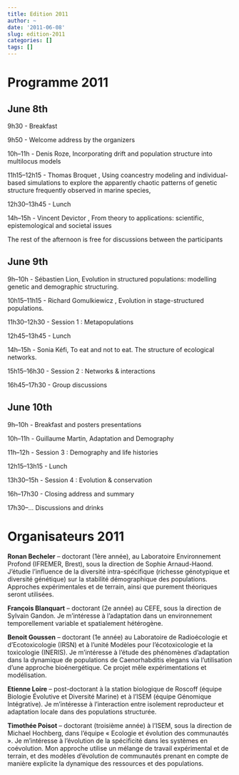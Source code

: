 ```yaml
---
title: Edition 2011
author: ~
date: '2011-06-08'
slug: edition-2011
categories: []
tags: []
---
```

# Programme 2011

## June 8th

9h30 - Breakfast

9h50 - Welcome address by the organizers

10h–11h - Denis Roze, Incorporating drift and population structure into multilocus models

11h15–12h15 - Thomas Broquet , Using coancestry modeling and individual-based simulations to explore the apparently chaotic patterns of genetic structure frequently observed in marine species,

12h30–13h45 - Lunch

14h–15h - Vincent Devictor , From theory to applications: scientific, epistemological and societal issues

The rest of the afternoon is free for discussions between the participants

## June 9th

9h–10h - Sébastien Lion, Evolution in structured populations: modelling genetic and demographic structuring.

10h15–11h15 - Richard Gomulkiewicz , Evolution in stage-structured populations.

11h30–12h30 - Session 1 : Metapopulations

12h45–13h45 - Lunch

14h–15h - Sonia Kéfi, To eat and not to eat. The structure of ecological networks.

15h15–16h30 - Session 2 : Networks & interactions

16h45–17h30 - Group discussions

## June 10th

9h–10h - Breakfast and posters presentations

10h–11h - Guillaume Martin, Adaptation and Demography

11h–12h - Session 3 : Demography and life histories

12h15–13h15 - Lunch

13h30–15h - Session 4 : Evolution & conservation

16h–17h30 - Closing address and summary

17h30–… Discussions and drinks

# Organisateurs 2011

**Ronan Becheler** – doctorant (1ère année), au Laboratoire Environnement Profond (IFREMER, Brest), sous la direction de Sophie Arnaud-Haond. J’étudie l’influence de la diversité intra-spécifique (richesse génotypique et diversité génétique) sur la stabilité démographique des populations. Approches expérimentales et de terrain, ainsi que purement théoriques seront utilisées.

**François Blanquart** – doctorant (2e année) au CEFE, sous la direction de Sylvain Gandon. Je m’intéresse à l’adaptation dans un environnement temporellement variable et spatialement hétérogène.

**Benoit Goussen** – doctorant (1e année) au Laboratoire de Radioécologie et d’Ecotoxicologie (IRSN) et à l’unité Modèles pour l’écotoxicologie et la toxicologie (INERIS). Je m’intéresse à l’étude des phénomènes d’adaptation dans la dynamique de populations de Caenorhabditis elegans via l’utilisation d’une approche bioénergétique. Ce projet mêle expérimentations et modélisation.

**Etienne Loire** – post-doctorant à la station biologique de Roscoff (équipe Biologie Évolutive et Diversité Marine) et à l’ISEM (équipe Génomique Intégrative). Je m’intéresse à l’interaction entre isolement reproducteur et adaptation locale dans des populations structurée.

**Timothée Poisot** – doctorant (troisième année) à l’ISEM, sous la direction de Michael Hochberg, dans l’équipe « Ecologie et évolution des communautés ». Je m’intéresse à l’évolution de la spécificité dans les systèmes en coévolution. Mon approche utilise un mélange de travail expérimental et de terrain, et des modèles d’évolution de communautés prenant en compte de manière explicite la dynamique des ressources et des populations.